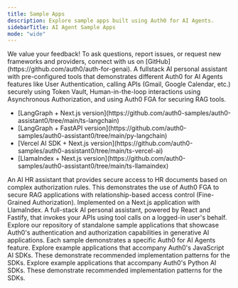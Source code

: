 ```yaml
---
title: Sample Apps
description: Explore sample apps built using Auth0 for AI Agents.
sidebarTitle: AI Agent Sample Apps
mode: "wide"
---
```


<Note>
  We value your feedback! To ask questions, report issues, or request new
  frameworks and providers, connect with us on
  [GitHub](https://github.com/auth0/auth-for-genai).
</Note>

<Columns cols={2}>
  <Card
    title="Assistant0"
    href="https://github.com/auth0-samples/auth0-assistant0"
  >
    A fullstack AI personal assistant with pre-configured tools that
    demonstrates different Auth0 for AI Agents features like User Authentication,
    calling APIs (Gmail, Google Calendar, etc.) securely using Token Vault,
    Human-in-the-loop interactions using Asynchronous Authorization, and using
    Auth0 FGA for securing RAG tools.
    <ul>
      <li>
        [LangGraph + Next.js
        version](https://github.com/auth0-samples/auth0-assistant0/tree/main/ts-langchain)
      </li>
      <li>
        [LangGraph + FastAPI
        version](https://github.com/auth0-samples/auth0-assistant0/tree/main/py-langchain)
      </li>
      <li>
        [Vercel AI SDK + Next.js
        version](https://github.com/auth0-samples/auth0-assistant0/tree/main/ts-vercel-ai)
      </li>
      <li>
        [LlamaIndex + Next.js
        version](https://github.com/auth0-samples/auth0-assistant0/tree/main/ts-llamaindex)
      </li>
    </ul>
  </Card>
  <Card
    title="SmartHR Assistant"
    href="https://github.com/auth0-samples/auth0-ai-smart-hr-assistant"
  >
    An AI HR assistant that provides secure access to HR documents based on
    complex authorization rules. This demonstrates the use of Auth0 FGA to
    secure RAG applications with relationship-based access control (Fine-Grained
    Authorization). Implemented on a Next.js application with LlamaIndex.
  </Card>
  <Card title="Agent0" href="https://github.com/auth0-samples/agent0">
    A full-stack AI personal assistant, powered by React and Fastify, that
    invokes your APIs using tool calls on a logged-in user's behalf.
  </Card>
  <Card
    title="AI Samples"
    href="https://github.com/auth0-samples/auth0-ai-samples"
  >
    Explore our repository of standalone sample applications that showcase
    Auth0's authentication and authorization capabilities in generative AI
    applications. Each sample demonstrates a specific Auth0 for AI Agents feature.
  </Card>
  <Card
    title="Auth0 AI SDK TypeScript Samples"
    href="https://github.com/auth0-lab/auth0-ai-js/tree/main/examples"
  >
    Explore example applications that accompany Auth0's JavaScript AI SDKs.
    These demonstrate recommended implementation patterns for the SDKs.
  </Card>
  <Card
    title="Auth0 AI SDK Python Samples"
    href="https://github.com/auth0-lab/auth0-ai-python/tree/main/examples"
  >
    Explore example applications that accompany Auth0's Python AI SDKs. These
    demonstrate recommended implementation patterns for the SDKs.
  </Card>
</Columns>
